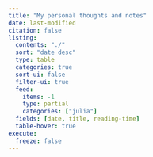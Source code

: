 ```yaml
---
title: "My personal thoughts and notes"
date: last-modified
citation: false
listing:
  contents: "./"
  sort: "date desc"
  type: table
  categories: true
  sort-ui: false
  filter-ui: true
  feed:
    items: -1
    type: partial
    categories: ["julia"]
  fields: [date, title, reading-time]
  table-hover: true
execute:
  freeze: false
---
```

